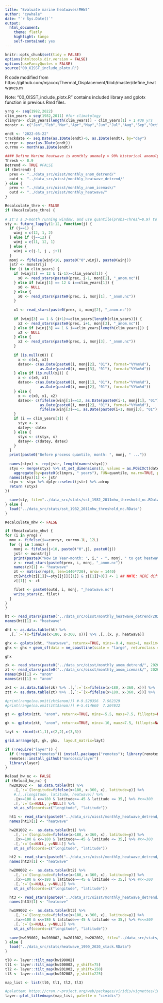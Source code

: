 ```yaml
---
title: "Evaluate marine heatwaves(MHW)"
author: "cywhale"
date: "`r Sys.Date()`"
output:
  html_document:
    theme: flatly
    highlight: tango
    self-contained: yes
---
```


```r
knitr::opts_chunk$set(tidy = FALSE)
options(htmltools.dir.version = FALSE)
options(useFancyQuotes = FALSE)
source("00_OISST_include_plotx.R")
```

R code modified from https://github.com/mjacox/Thermal_Displacement/blob/master/define_heatwaves.m

Note: "00_OISST_include_plotx.R" contains included library and gplotx function in previous Rmd files.

``` r
yrng <- seq(1982,2022)
clim_years = seq(1982,2011) #for climatology
climyrs<- clim_years[length(clim_years)] - clim_years[1] + 1 #30 yrs
monstr <- c("Jan","Feb","Mar","Apr","May","Jun","Jul","Aug","Sep","Oct","Nov","Dec")

endt <- "2022-05-22"
trackdate <- seq.Date(as.IDate(endt)-6, as.IDate(endt), by="day")
curryr <- year(as.IDate(endt))
currmo <- month(as.IDate(endt))

#### Define Marine heatwave is monthly anomaly > 90% historical anomaly
Thresh <- 0.9
Detrend <- TRUE #FALSE
if (Detrend) {
  prex <- "../data_src/oisst/monthly_anom_detrend/"
  outd <- "../data_src/oisst/monthly_heatwave_detrend/"
} else {
  prex <- "../data_src/oisst/monthly_anom_icemask/"
  outd <- "../data_src/oisst/monthly_heatwave/"
}

Recalculate_thre <- FALSE
if (Recalculate_thre) {
  
# It's a 3-month running window, and use quantile(probs=Thresh=0.9) to aggregate the window and get the threshold(percentile>0.9) value
sty <- future_lapply(1:12, function(j) {
  if (j==1) {
    winj = c(12, 1, 2)
  } else if (j==12) {
    winj = c(11, 12, 1)
  } else {
    winj = c(j-1, j , j+1)
  }
  monj <- fifelse(winj<10, paste0("0",winj), paste0(winj))
  jstr <- monstr[j]
  for (i in clim_years) {
    if (winj[1] == 12 & (i-1)>=clim_years[1]) {
      x0 <- read_stars(paste0(prex, i-1, monj[1], "_anom.nc"))
    } else if (winj[1] == 12 & i==clim_years[1]) {
      x0 <- NULL
    } else {
      x0 <- read_stars(paste0(prex, i, monj[1], "_anom.nc"))
    }
    
    x1 <- read_stars(paste0(prex, i, monj[2], "_anom.nc"))
    
    if (winj[3] == 1 & (i+1)<=clim_years[length(clim_years)]) {
      x2 <- read_stars(paste0(prex, i+1, monj[3], "_anom.nc"))
    } else if (winj[3] == 1 & i==clim_years[length(clim_years)]) {
      x2 <- NULL
    } else {
      x2 <- read_stars(paste0(prex, i, monj[3], "_anom.nc"))
    }
    
    if (is.null(x0)) {
      x <- c(x1, x2)
      datex<- c(as.Date(paste0(i, monj[2], "01"), format="%Y%m%d"),
                as.Date(paste0(i, monj[3], "01"), format="%Y%m%d"))
    } else if (is.null(x2)) {
      x <- c(x0, x1)
      datex<- c(as.Date(paste0(i, monj[1], "01"), format="%Y%m%d"),
                as.Date(paste0(i, monj[2], "01"), format="%Y%m%d"))
    } else {
      x <- c(x0, x1, x2)
      datex<- c(fifelse(winj[1]==12, as.Date(paste0(i-1, monj[1], "01"), format="%Y%m%d"), as.Date(paste0(i, monj[1], "01"), format="%Y%m%d")),
                as.Date(paste0(i, monj[2], "01"), format="%Y%m%d"),
                fifelse(winj[3]==1, as.Date(paste0(i+1, monj[3], "01"), format="%Y%m%d"), as.Date(paste0(i, monj[3], "01"), format="%Y%m%d")))
    }
    if (i == clim_years[1]) {
      styx <- x
      datey<- datex
    } else {
      styx <- c(styx, x)
      datey<- c(datey, datex)
    }
  }
  print(paste0("Before process quantile, month: ", monj, " ..."))
  
  names(styx) <- rep(jstr, length(names(styx)))
  styx <- merge(styx) %>% st_set_dimensions(3, values = as.POSIXct(datey), names = "time") %>% 
    aggregate(by=paste0(climyrs, " years"), FUN=quantile, na.rm=TRUE, probs=Thresh, names=FALSE)
  names(styx)[1] <- jstr
  styx <- styx %>% dplyr::select(jstr) %>% adrop
  return (styx)
})

  save(sty, file="../data_src/stats/sst_1982_2011mhw_threshold_nc.RData")
} else {
  load("../data_src/stats/sst_1982_2011mhw_threshold_nc.RData")
}

```
```r
Recalculate_mhw <- FALSE

if (Recalculate_mhw) {
for (i in yrng) {
  mmx <- fifelse(i==curryr, currmo-1L, 12L)
  for (j in 1:mmx) {
    monj <- fifelse(j<10, paste0("0",j), paste0(j))
    jstr <- monstr[j]
    print(paste0("Now in Year-month: ", i," - ", monj, " to get heatwave"))
    z <- read_stars(paste0(prex, i, monj, "_anom.nc"))
    names(z)[1] <- "heatwave" 
    zt <- matrix(rep(0, len=1440*720), nrow = 1440)
    zt[which(z[[1]]>=sty[[j]][[1]] & z[[1]]>0)] <- 1 ## NOTE: HERE different with ref code, add criteria: ANOMALY > 0 (for MHWs)
    z[[1]] <- zt

    filet <- paste0(outd, i, monj, "_heatwave.nc")
    write_stars(z, filet)
  }
}
}
```

``` r
ht <- read_stars(paste0("../data_src/oisst/monthly_heatwave_detrend/202002_heatwave.nc"))
names(ht)[1] <- "heatwave"

dht <- as.data.table(ht) %>% 
  .[,`:=`(x=fifelse(x>180, x-360, x))] %>% .[,.(x, y, heatwave)]

ghx <- gplotx(dht, "heatwave", returnx=TRUE, minz=-0.4, maxz=1, maxlim=180, no_coord=TRUE, legend_label="2020-02 Marine Heatwaves  ", legend_pos=c(0.65, 0.09))
ghx <- ghx + geom_sf(data = ne_coastline(scale = "large", returnclass = "sf"), color = 'darkgray', size = .3)

ghx

```
``` r
zk <- read_stars(paste0("../data_src/oisst/monthly_anom_detrend/", 2020, "02", "_anom.nc"))
zt <- read_stars(paste0("../data_src/oisst/monthly_anom_icemask/", 2020, "02", "_anom.nc"))
names(zk)[1] <- "anom"
names(zt)[1] <- "anom"

zkt <- as.data.table(zk) %>% .[,`:=`(x=fifelse(x>180, x-360, x))] %>% .[,.(x, y, anom)]
ztt <- as.data.table(zt) %>% .[,`:=`(x=fifelse(x>180, x-360, x))] %>% .[,.(x, y, anom)]

#print(range(na.omit(zkt$anom))) #-9.520356  7.962329
#print(range(na.omit(ztt$anom))) #-5.414660  7.204932

gt <- gplotx(ztt, "anom", returnx=TRUE, minz=-5.5, maxz=7.5, fillopts=NA, legend_label="2020-02 Anomaly  ", legend_pos=c(0.65, 0.09), maxlim=180)

gk <- gplotx(zkt, "anom", returnx=TRUE, minz=-10, maxz=7.5, fillopts=NA, legend_label="2020-02 Detrended Anomaly  ", legend_pos=c(0.65, 0.09), maxlim=180)

layt <- rbind(c(1,1),c(2,2),c(3,3))

grid.arrange(gt, gk, ghx,  layout_matrix=layt)
```

``` r
if (!require("layer")) {
  if (!require("remotes")) install.packages("remotes"); library(remotes)
  remotes::install_github("marcosci/layer")
  library(layer)
}

Reload_hw_nc <- FALSE
if (Reload_hw_nc) {
  hw202002 <-  as.data.table(ht) %>% 
    .[,`:=`(longitude=fifelse(x>180, x-360, x), latitude=y)] %>% 
    #.[,.(longitude, latitude, heatwave)] %>%
    .[x>=100 & x<=180 & latitude>=-45 & latitude <= 35,] %>% #x<=300
    .[,`:=`(x=NULL, y=NULL)] %>%
    st_as_sf(coords=c("longitude", "latitude"))

  ht1 <- read_stars(paste0("../data_src/oisst/monthly_heatwave_detrend/201002_heatwave.nc"))
  names(ht1)[1] <- "heatwave"

  hw201002 <-  as.data.table(ht1) %>% 
    .[,`:=`(longitude=fifelse(x>180, x-360, x), latitude=y)] %>% 
    .[x>=100 & x<=180 & latitude>=-45 & latitude <= 35,] %>% #x<=300
    .[,`:=`(x=NULL, y=NULL)] %>%
    st_as_sf(coords=c("longitude", "latitude"))

  ht2 <- read_stars(paste0("../data_src/oisst/monthly_heatwave_detrend/200002_heatwave.nc"))
  names(ht2)[1] <- "heatwave"

  hw200002 <-  as.data.table(ht2) %>% 
    .[,`:=`(longitude=fifelse(x>180, x-360, x), latitude=y)] %>% 
    .[x>=100 & x<=180 & latitude>=-45 & latitude <= 35,] %>% #x<=300
    .[,`:=`(x=NULL, y=NULL)] %>%
    st_as_sf(coords=c("longitude", "latitude"))

  ht3 <- read_stars(paste0("../data_src/oisst/monthly_heatwave_detrend/199002_heatwave.nc"))
  names(ht3)[1] <- "heatwave"

  hw199002 <-  as.data.table(ht3) %>% 
    .[,`:=`(longitude=fifelse(x>180, x-360, x), latitude=y)] %>% 
    .[x>=100 & x<=180 & latitude>=-45 & latitude <= 35,] %>% #x<=300
    .[,`:=`(x=NULL, y=NULL)] %>%
    st_as_sf(coords=c("longitude", "latitude"))
  
  save(hw199002, hw200002, hw201002, hw202002, file="../data_src/stats/heatwave_1990_2020_stack.RData")
} else {
  load("../data_src/stats/heatwave_1990_2020_stack.RData")
}

tl0 <- layer::tilt_map(hw199002)
tl1 <- layer::tilt_map(hw200002, y_shift=75)
tl2 <- layer::tilt_map(hw201002, y_shift=150)
tl3 <- layer::tilt_map(hw202002, y_shift=225)

map_list <- list(tl0, tl1, tl2, tl3)

```
``` r
#palettem: https://cran.r-project.org/web/packages/viridis/vignettes/intro-to-viridis.html
layer::plot_tiltedmaps(map_list, palette = "cividis")
```


